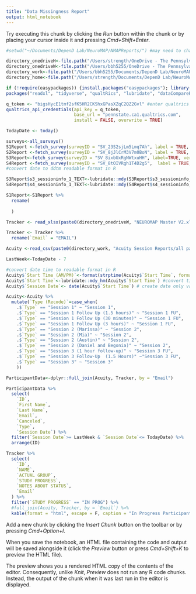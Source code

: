 ```yaml
---
title: "Data Missingness Report"
output: html_notebook
---
```


Try executing this chunk by clicking the *Run* button within the chunk or by placing your cursor inside it and pressing *Cmd+Shift+Enter*. 

```r
#setwd("~/Documents/DepenD Lab/NeuroMAP/NMAPReports/") #may need to change for each person running report

directory_onedriveH<-file.path("/Users/strength/OneDrive - The Pennsylvania State University/") #set personal directory
directory_onedriveW<-file.path("/Users/bbh5255/OneDrive - The Pennsylvania State University/") #set personal directory
directory_work<-file.path("/Users/bbh5255/Documents/DepenD Lab/NeuroMAP/NMAPReports/") #set directory
directory_home<-file.path("/Users/strength/Documents/DepenD Lab/NeuroMAP/NMAPReports/") #set directory

if (!require(easypackages)) {install.packages("easypackages"); library(easypackages) }
packages("readxl", "tidyverse", "qualtRics", "lubridate", "dataCompareR")

q_token <- "bigsHycE1tmf2sfK5HR2CKShxGPasXZqC2QZ2Gvl" #enter qualtrics API Token
qualtrics_api_credentials(api_key = q_token, 
                          base_url = "pennstate.ca1.qualtrics.com",
                          install = FALSE, overwrite = TRUE)

TodayDate <- today()

```


```r
surveys<-all_surveys()
S1Report <-fetch_survey(surveyID = "SV_23S2sjLm5Lmq7Ah", label = TRUE, verbose = TRUE, convert = FALSE, force_request = TRUE)
S2Report <-fetch_survey(surveyID = "SV_8jJlCrM3V7m0BoN", label = TRUE, verbose = TRUE, convert = FALSE, force_request = TRUE)
S3Report<-fetch_survey(surveyID = "SV_8ixbUxRgNWtxuHH", label=TRUE, verbose = TRUE, convert = FALSE, force_request = TRUE)
S4Report <-fetch_survey(surveyID = "SV_8tOIVRgh1T4D2g5",  label = TRUE, verbose = TRUE, convert = FALSE, force_request = TRUE) 
#convert date to ddtm readable format in R

S3Report$s3_sessioninfo_1_TEXT<-lubridate::mdy(S3Report$s3_sessioninfo_1_TEXT)
S4Report$s4_sessioninfo_1_TEXT<-lubridate::mdy(S4Report$s4_sessioninfo_1_TEXT)

```

```r
S1Report<-S1Report %>%
  rename(
    
  )

```

```r
Tracker <- read_xlsx(paste0(directory_onedriveW, "NEUROMAP Master V2.xlsx"), sheet = "Tracker")

Tracker <- Tracker %>%
  rename(`Email` = "EMAIL")

```

```r
Acuity <-read_csv(paste0(directory_work, "Acuity Session Reports/all participant_acuity_feb20th.csv")) #read in Acuity Acuity info

LastWeek<-TodayDate - 7

#convert date time to readable format in R
Acuity$`Start Time (AM/PM)`<-format(strptime(Acuity$`Start Time`, format= '%m/%d/%y %H:%M'), "'%m/%d/%y '%I:%M:%S %p'") #convert time to am/pm from 24 hour clock
Acuity$`Start Time`<-lubridate::mdy_hm(Acuity$`Start Time`) #convert time to R friendly format
Acuity$`Session Date`<- date(Acuity$`Start Time`) # create date only variable for searching purposes

Acuity<-Acuity %>%
  mutate(`Type (Recode)`=case_when(
    .$`Type` == "Session 1" ~ "Session 1",
    .$`Type` == "Session 1 Follow Up (1.5 hours)" ~ "Session 1 FU",
    .$`Type` == "Session 1 Follow Up (30 minutes)" ~ "Session 1 FU",
    .$`Type` == "Session 1 Follow Up (3 hours)" ~ "Session 1 FU",
    .$`Type` == "Session 2 (Marissa)" ~ "Session 2",
    .$`Type` == "Session 2 (Mia)" ~ "Session 2",
    .$`Type` == "Session 2 (Austin)" ~ "Session 2",
    .$`Type` == "Session 2 (Daniel and Begonia)" ~ "Session 2",
    .$`Type` == "Session 3 (1 hour follow-up)" ~ "Session 3 FU",
    .$`Type` == "Session 3 Follow-Up  (1.5 Hours)" ~"Session 3 FU",
    .$`Type` == "Session 3" ~ "Session 3"
    ))

ParticipantData<-dplyr::full_join(Acuity, Tracker, by = "Email")
```



```r

ParticipantData %>% 
  select(
    `ID`,
    `First Name`,
    `Last Name`,
    `Email`,
    `Canceled`,
    `Type`,
    `Session Date`) %>%
  filter(`Session Date`>= LastWeek & `Session Date`<= TodayDate) %>%
  arrange(ID)

```


```r
Tracker %>%
  select(
    `ID`,
    `NAME`,
    `ACTUAL GROUP`,
    `STUDY PROGRESS`,
    `NOTES ABOUT STATUS`,
    `Email`
  ) %>%
  filter(`STUDY PROGRESS` == "IN PROG") %>%
  #full_join(Acuity, Tracker, by = `Email`) %>%
  kable(format = "html", escape = F, caption = "In Progress Participants")

```





Add a new chunk by clicking the *Insert Chunk* button on the toolbar or by pressing *Cmd+Option+I*.

When you save the notebook, an HTML file containing the code and output will be saved alongside it (click the *Preview* button or press *Cmd+Shift+K* to preview the HTML file). 

The preview shows you a rendered HTML copy of the contents of the editor. Consequently, unlike *Knit*, *Preview* does not run any R code chunks. Instead, the output of the chunk when it was last run in the editor is displayed.

